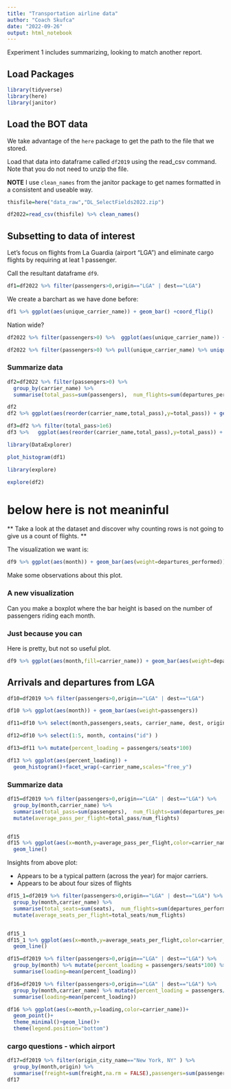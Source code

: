 ```yaml
---
title: "Transportation airline data"
author: "Coach Skufca"
date: "2022-09-26"
output: html_notebook
---
```




Experiment 1 includes summarizing, looking to match another report.


## Load Packages

```r

library(tidyverse)
library(here)
library(janitor)
```


## Load the BOT data

We take advantage of the `here` package to get the path to the file that we stored.

Load that data into dataframe called `df2019` using the read_csv command.   Note that you do not need to unzip the file.

**NOTE** I use `clean_names` from the janitor package to get names formatted in a consistent and useable way.

```r
thisfile=here("data_raw","DL_SelectFields2022.zip")

df2022=read_csv(thisfile) %>% clean_names()
```

## Subsetting to data of interest

Let's focus on flights from La Guardia (airport "LGA") and eliminate cargo flights by requiring at leat 1 passenger.

Call the resultant dataframe `df9`.

```r
df1=df2022 %>% filter(passengers>0,origin=="LGA" | dest=="LGA")

```

We create a barchart as we have done before:

```r
df1 %>% ggplot(aes(unique_carrier_name)) + geom_bar() +coord_flip()
```

Nation wide?

```r
df2022 %>% filter(passengers>0) %>%  ggplot(aes(unique_carrier_name)) + geom_bar() +coord_flip()
```

```r
df2022 %>% filter(passengers>0) %>% pull(unique_carrier_name) %>% unique()
```



### Summarize data

```r
df2=df2022 %>% filter(passengers>0) %>% 
  group_by(carrier_name) %>% 
  summarise(total_pass=sum(passengers),  num_flights=sum(departures_performed)) 

df2
df2 %>% ggplot(aes(reorder(carrier_name,total_pass),y=total_pass)) + geom_col() +coord_flip()
```


```r
df3=df2 %>% filter(total_pass>1e6)
df3 %>%   ggplot(aes(reorder(carrier_name,total_pass),y=total_pass)) + geom_col() +coord_flip()
```


```r
library(DataExplorer)
```

```r
plot_histogram(df1)
```
```r
library(explore)
```

```r
explore(df2)
```



# below here is not meaninful

** Take a look at the dataset and discover why counting rows is not going to give us a count of flights. **

The visualization we want is:

```r
df9 %>% ggplot(aes(month)) + geom_bar(aes(weight=departures_performed))
```
Make some observations about this plot.


### A new visualization

Can you make a boxplot where the bar height is based on the number of passengers riding each month.




### Just because you can


Here is pretty, but not so useful plot.

```r
df9 %>% ggplot(aes(month,fill=carrier_name)) + geom_bar(aes(weight=departures_performed))
```
## Arrivals and departures from LGA

```r
df10=df2019 %>% filter(passengers>0,origin=="LGA" | dest=="LGA")

df10 %>% ggplot(aes(month)) + geom_bar(aes(weight=passengers))
```

```r
df11=df10 %>% select(month,passengers,seats, carrier_name, dest, origin)

df12=df10 %>% select(1:5, month, contains("id") )

df13=df11 %>% mutate(percent_loading = passengers/seats*100)

df13 %>% ggplot(aes(percent_loading)) +
  geom_histogram()+facet_wrap(~carrier_name,scales="free_y")

```

### Summarize data

```r
df15=df2019 %>% filter(passengers>0,origin=="LGA" | dest=="LGA") %>% 
  group_by(month,carrier_name) %>% 
  summarise(total_pass=sum(passengers),  num_flights=sum(departures_performed)) %>%
  mutate(average_pass_per_flight=total_pass/num_flights)


df15 
df15 %>% ggplot(aes(x=month,y=average_pass_per_flight,color=carrier_name))+
  geom_line()
```
Insights from above plot:

* Appears to be a typical pattern (across the year) for major carriers.
* Appears to be about four sizes of flights

```r
df15_1=df2019 %>% filter(passengers>0,origin=="LGA" | dest=="LGA") %>% 
  group_by(month,carrier_name) %>% 
  summarise(total_seats=sum(seats),  num_flights=sum(departures_performed)) %>%
  mutate(average_seats_per_flight=total_seats/num_flights)


df15_1 
df15_1 %>% ggplot(aes(x=month,y=average_seats_per_flight,color=carrier_name))+
  geom_line()
```















```r
df15=df2019 %>% filter(passengers>0,origin=="LGA" | dest=="LGA") %>% 
  group_by(month) %>% mutate(percent_loading = passengers/seats*100) %>%
  summarise(loading=mean(percent_loading)) 
```

```r
df16=df2019 %>% filter(passengers>0,origin=="LGA" | dest=="LGA") %>% 
  group_by(month,carrier_name) %>% mutate(percent_loading = passengers/seats*100) %>%
  summarise(loading=mean(percent_loading)) 
```

```r
df16 %>% ggplot(aes(x=month,y=loading,color=carrier_name))+
  geom_point()+
  theme_minimal()+geom_line()+
  theme(legend.position="bottom")
```

### cargo questions - which airport

```r
df17=df2019 %>% filter(origin_city_name=="New York, NY" ) %>% 
  group_by(month,origin) %>% 
  summarise(freight=sum(freight,na.rm = FALSE),passengers=sum(passengers),n=n()) 
df17
```